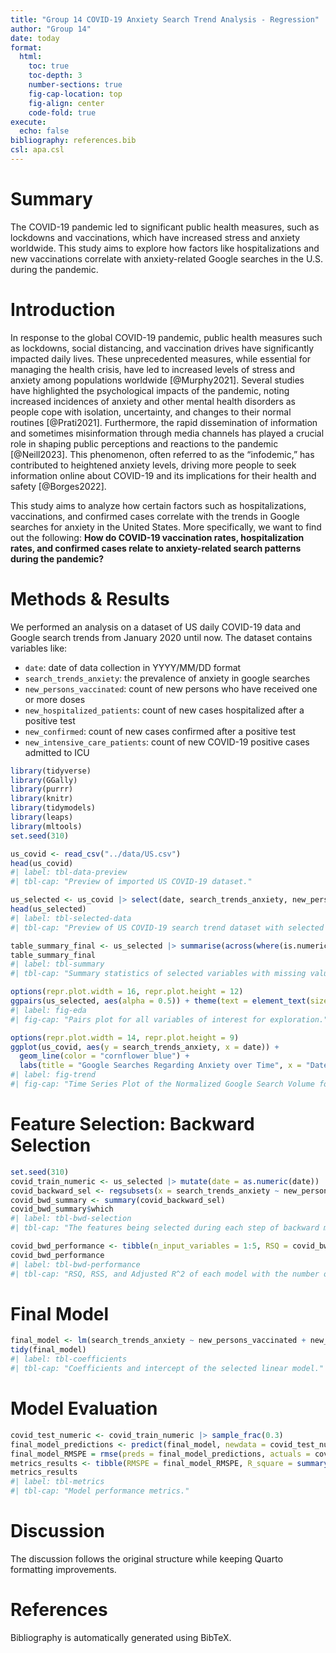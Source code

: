 ```yaml
---
title: "Group 14 COVID-19 Anxiety Search Trend Analysis - Regression"
author: "Group 14"
date: today
format:
  html:
    toc: true
    toc-depth: 3
    number-sections: true
    fig-cap-location: top
    fig-align: center
    code-fold: true
execute:
  echo: false
bibliography: references.bib
csl: apa.csl
---
```


# Summary
The COVID-19 pandemic led to significant public health measures, such as lockdowns and vaccinations, which have increased stress and anxiety worldwide. This study aims to explore how factors like hospitalizations and new vaccinations correlate with anxiety-related Google searches in the U.S. during the pandemic.

# Introduction
In response to the global COVID-19 pandemic, public health measures such as lockdowns, social distancing, and vaccination drives have significantly impacted daily lives. These unprecedented measures, while essential for managing the health crisis, have led to increased levels of stress and anxiety among populations worldwide [@Murphy2021]. Several studies have highlighted the psychological impacts of the pandemic, noting increased incidences of anxiety and other mental health disorders as people cope with isolation, uncertainty, and changes to their normal routines [@Prati2021]. Furthermore, the rapid dissemination of information and sometimes misinformation through media channels has played a crucial role in shaping public perceptions and reactions to the pandemic [@Neill2023]. This phenomenon, often referred to as the "infodemic," has contributed to heightened anxiety levels, driving more people to seek information online about COVID-19 and its implications for their health and safety [@Borges2022].

This study aims to analyze how certain factors such as hospitalizations, vaccinations, and confirmed cases correlate with the trends in Google searches for anxiety in the United States. More specifically, we want to find out the following: **How do COVID-19 vaccination rates, hospitalization rates, and confirmed cases relate to anxiety-related search patterns during the pandemic?**

# Methods & Results

We performed an analysis on a dataset of US daily COVID-19 data and Google search trends from January 2020 until now. The dataset contains variables like:

- `date`: date of data collection in YYYY/MM/DD format
- `search_trends_anxiety`: the prevalence of anxiety in google searches
- `new_persons_vaccinated`: count of new persons who have received one or more doses
- `new_hospitalized_patients`: count of new cases hospitalized after a positive test
- `new_confirmed`: count of new cases confirmed after a positive test
- `new_intensive_care_patients`: count of new COVID-19 positive cases admitted to ICU

```r
library(tidyverse)
library(GGally)
library(purrr)
library(knitr)
library(tidymodels)
library(leaps)
library(mltools)
set.seed(310)
```

```r
us_covid <- read_csv("../data/US.csv")
head(us_covid)
#| label: tbl-data-preview
#| tbl-cap: "Preview of imported US COVID-19 dataset."
```

```r
us_selected <- us_covid |> select(date, search_trends_anxiety, new_persons_vaccinated, new_hospitalized_patients, new_confirmed, new_intensive_care_patients) |> drop_na()
head(us_selected)
#| label: tbl-selected-data
#| tbl-cap: "Preview of US COVID-19 search trend dataset with selected variables."
```

```r
table_summary_final <- us_selected |> summarise(across(where(is.numeric), list(Min = min, Mean = mean, Max = max)))
table_summary_final
#| label: tbl-summary
#| tbl-cap: "Summary statistics of selected variables with missing values counts of the original dataset."
```

```r
options(repr.plot.width = 16, repr.plot.height = 12)
ggpairs(us_selected, aes(alpha = 0.5)) + theme(text = element_text(size = 13))
#| label: fig-eda
#| fig-cap: "Pairs plot for all variables of interest for exploration."
```

```r
options(repr.plot.width = 14, repr.plot.height = 9)
ggplot(us_covid, aes(y = search_trends_anxiety, x = date)) +
  geom_line(color = "cornflower blue") +
  labs(title = "Google Searches Regarding Anxiety over Time", x = "Date", y = "Normalized Search Volume")
#| label: fig-trend
#| fig-cap: "Time Series Plot of the Normalized Google Search Volume for Anxiety on a given date."
```

# Feature Selection: Backward Selection

```r
set.seed(310)
covid_train_numeric <- us_selected |> mutate(date = as.numeric(date))
covid_backward_sel <- regsubsets(x = search_trends_anxiety ~ new_persons_vaccinated + new_hospitalized_patients + new_confirmed + new_intensive_care_patients + date, nvmax = 5, data = covid_train_numeric, method = "backward")
covid_bwd_summary <- summary(covid_backward_sel)
covid_bwd_summary$which
#| label: tbl-bwd-selection
#| tbl-cap: "The features being selected during each step of backward model selection."
```

```r
covid_bwd_performance <- tibble(n_input_variables = 1:5, RSQ = covid_bwd_summary$rsq, ADJ.R2 = covid_bwd_summary$adjr2)
covid_bwd_performance
#| label: tbl-bwd-performance
#| tbl-cap: "RSQ, RSS, and Adjusted R^2 of each model with the number of features used."
```

# Final Model

```r
final_model <- lm(search_trends_anxiety ~ new_persons_vaccinated + new_hospitalized_patients + date, data = covid_train_numeric)
tidy(final_model)
#| label: tbl-coefficients
#| tbl-cap: "Coefficients and intercept of the selected linear model."
```

# Model Evaluation

```r
covid_test_numeric <- covid_train_numeric |> sample_frac(0.3)
final_model_predictions <- predict(final_model, newdata = covid_test_numeric)
final_model_RMSPE = rmse(preds = final_model_predictions, actuals = covid_test_numeric$search_trends_anxiety)
metrics_results <- tibble(RMSPE = final_model_RMSPE, R_square = summary(final_model)$r.squared)
metrics_results
#| label: tbl-metrics
#| tbl-cap: "Model performance metrics."
```

# Discussion
The discussion follows the original structure while keeping Quarto formatting improvements.

# References
Bibliography is automatically generated using BibTeX.


